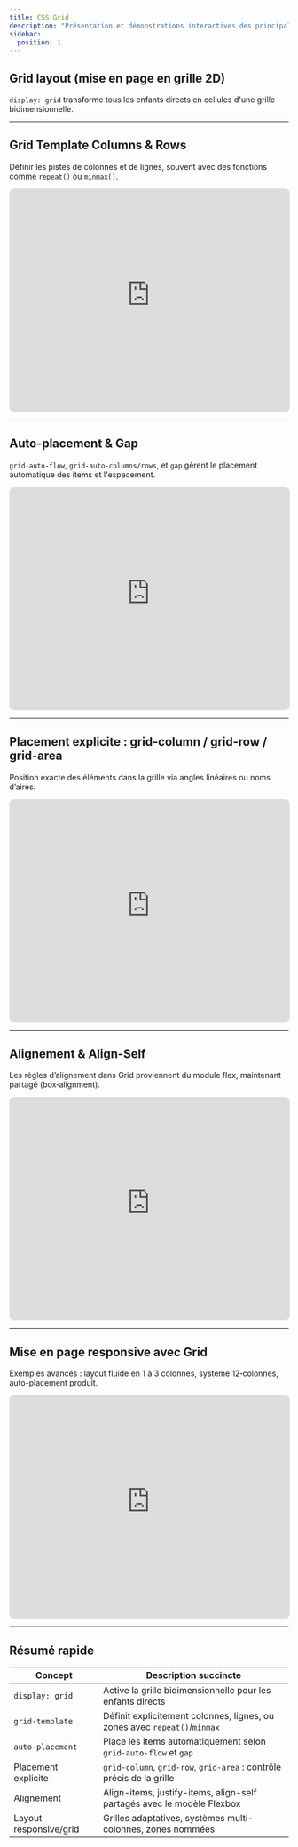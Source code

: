 ```yaml
---
title: CSS Grid
description: "Présentation et démonstrations interactives des principales propriétés CSS Grid."
sidebar:
  position: 1
---
```


## Grid layout (mise en page en grille 2D)

`display: grid` transforme tous les enfants directs en cellules d'une grille bidimensionnelle.

---

## Grid Template Columns & Rows

Définir les pistes de colonnes et de lignes, souvent avec des fonctions comme `repeat()` ou `minmax()`.

<iframe
  height="400"
  width="100%"
  src="https://interactive-examples.mdn.mozilla.net/pages/css/grid.html"
  style="border:1px solid #ddd; border-radius:8px; height: 400px;">
</iframe>

---

## Auto-placement & Gap

`grid-auto-flow`, `grid-auto-columns/rows`, et `gap` gèrent le placement automatique des items et l'espacement.

<iframe
  height="400"
  width="100%"
  src="https://interactive-examples.mdn.mozilla.net/pages/css/grid-auto-flow.html"
  style="border:1px solid #ddd; border-radius:8px; height: 400px;">
</iframe>

---

## Placement explicite : grid-column / grid-row / grid-area

Position exacte des éléments dans la grille via angles linéaires ou noms d’aires.

<iframe
  height="400"
  width="100%"
  src="https://interactive-examples.mdn.mozilla.net/pages/css/grid-template-areas.html"
  style="border:1px solid #ddd; border-radius:8px; height: 400px;">
</iframe>

---

## Alignement & Align-Self

Les règles d’alignement dans Grid proviennent du module flex, maintenant partagé (box‑alignment).

<iframe
  height="400"
  width="100%"
  src="https://interactive-examples.mdn.mozilla.net/pages/css/grid-align.html"
  style="border:1px solid #ddd; border-radius:8px; height: 400px;">
</iframe>

---

## Mise en page responsive avec Grid

Exemples avancés : layout fluide en 1 à 3 colonnes, système 12‑colonnes, auto-placement produit.

<iframe
  height="400"
  width="100%"
  src="https://interactive-examples.mdn.mozilla.net/pages/css/grid-responsive-layout.html"
  style="border:1px solid #ddd; border-radius:8px; height: 400px;">
</iframe>

---

## Résumé rapide

| Concept                 | Description succincte                                                       |
|-------------------------|------------------------------------------------------------------------------|
| `display: grid`        | Active la grille bidimensionnelle pour les enfants directs                  |
| `grid-template`         | Définit explicitement colonnes, lignes, ou zones avec `repeat()`/`minmax` |
| `auto-placement`        | Place les items automatiquement selon `grid-auto-flow` et `gap`            |
| Placement explicite     | `grid-column`, `grid-row`, `grid-area` : contrôle précis de la grille       |
| Alignement              | Align-items, justify-items, align-self partagés avec le modèle Flexbox      |
| Layout responsive/grid  | Grilles adaptatives, systèmes multi-colonnes, zones nommées                 |

